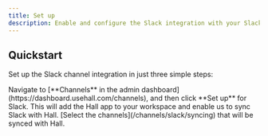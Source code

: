 ```yaml
---
title: Set up
description: Enable and configure the Slack integration with your Slack workspace
---
```


## Quickstart

Set up the Slack channel integration in just three simple steps:

<Steps>
  <Step title="Enable the Slack channel in Hall">
    Navigate to [**Channels** in the admin dashboard](https://dashboard.usehall.com/channels), and then click **Set up** for Slack.
  </Step>
  <Step title="Install the Hall Slack app in your workspace">
   This will add the Hall app to your workspace and enable us to sync Slack with Hall.
  </Step>
  <Step title="Select the Sllack channels to sync with Hall">
    [Select the channels](/channels/slack/syncing) that will be synced with Hall.
  </Step>
</Steps>